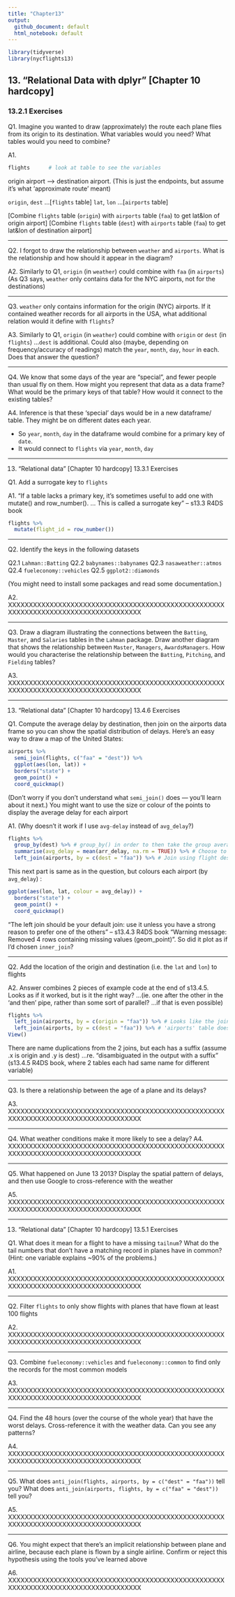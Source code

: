```yaml
---
title: "Chapter13"
output:
  github_document: default
  html_notebook: default
---
```


```r
library(tidyverse)
library(nycflights13)
```


## 13. "Relational Data with dplyr" [Chapter 10 hardcopy]
### 13.2.1 Exercises

Q1.
Imagine you wanted to draw (approximately) the route each plane flies from its origin to its destination.
What variables would you need? What tables would you need to combine?

A1.
```r
flights      # look at table to see the variables
```
origin airport ---> destination airport. (This is just the endpoints, but assume it's what 'approximate route' meant)

`origin`, `dest` ...[`flights` table]
`lat`, `lon` ...[`airports` table]

[Combine `flights` table (`origin`) with `airports` table (`faa`) to get lat&lon of origin airport]
[Combine `flights` table (`dest`) with `airports` table (`faa`) to get lat&lon of destination airport]

-----------

Q2.
I forgot to draw the relationship between `weather` and `airports`.
What is the relationship and how should it appear in the diagram?

A2.
Similarly to Q1, `origin` (in `weather`) could combine with `faa` (in `airports`)
(As Q3 says, `weather` only contains data for the NYC airports, not for the destinations)

-----------

Q3.
`weather` only contains information for the origin (NYC) airports.
If it contained weather records for all airports in the USA, what additional relation would it define with `flights`?

A3.
Similarly to Q1, `origin` (in `weather`) could combine with `origin` or `dest` (in `flights`) ...`dest` is additional.
Could also (maybe, depending on frequency/accuracy of readings) match the `year`, `month`, `day`, `hour` in each.
Does that answer the question?

-----------

Q4.
We know that some days of the year are “special”, and fewer people than usual fly on them.
How might you represent that data as a data frame? What would be the primary keys of that table?
How would it connect to the existing tables?

A4.
Inference is that these 'special' days would be in a new dataframe/ table. They might be on different dates each year.

* So `year`, `month`, `day` in the dataframe would combine for a primary key of `date`.
* It would connect to `flights` via `year`, `month`, `day`


----------

13. "Relational data" [Chapter 10 hardcopy]
13.3.1 Exercises

Q1.
Add a surrogate key to `flights`

A1.
"If a table lacks a primary key, it’s sometimes useful to add one with mutate() and row_number(). ... This is called a surrogate key" -- s13.3 R4DS book

```r
flights %>%
  mutate(flight_id = row_number())
```

-----------

Q2.
Identify the keys in the following datasets

Q2.1 `Lahman::Batting`
Q2.2 `babynames::babynames`
Q2.3 `nasaweather::atmos`
Q2.4 `fueleconomy::vehicles`
Q2.5 `ggplot2::diamonds`

(You might need to install some packages and read some documentation.)

A2.
XXXXXXXXXXXXXXXXXXXXXXXXXXXXXXXXXXXXXXXXXXXXXXXXXXXXXXXXXXXXXXXXXXXXXXXXXXXXXXXXXXXX

-----------

Q3.
Draw a diagram illustrating the connections between the `Batting`, `Master`, and `Salaries` tables in the `Lahman` package.
Draw another diagram that shows the relationship between `Master`, `Managers`, `AwardsManagers`.
How would you characterise the relationship between the `Batting`, `Pitching`, and `Fielding` tables?

A3.
XXXXXXXXXXXXXXXXXXXXXXXXXXXXXXXXXXXXXXXXXXXXXXXXXXXXXXXXXXXXXXXXXXXXXXXXXXXXXXXXXXXX


----------

13. "Relational data" [Chapter 10 hardcopy]
13.4.6 Exercises

Q1.
Compute the average delay by destination, then join on the airports data frame so you can show the spatial distribution of delays. Here’s an easy way to draw a map of the United States:
```r
airports %>%
  semi_join(flights, c("faa" = "dest")) %>%
  ggplot(aes(lon, lat)) +
  borders("state") +
  geom_point() +
  coord_quickmap()
```

(Don’t worry if you don’t understand what `semi_join()` does — you’ll learn about it next.)
You might want to use the size or colour of the points to display the average delay for each airport

A1.
(Why doesn't it work if I use `avg-delay` instead of `avg_delay`?)
```r
flights %>%
  group_by(dest) %>% # group_by() in order to then take the group average
  summarise(avg_delay = mean(arr_delay, na.rm = TRUE)) %>% # Choose to exclude NA's from the average
  left_join(airports, by = c(dest = "faa")) %>% # Join using flight destination, not flight origin
```

This next part is same as in the question, but colours each airport (by `avg_delay`) :
```r
ggplot(aes(lon, lat, colour = avg_delay)) +
  borders("state") +
  geom_point() +
  coord_quickmap()
```

"The left join should be your default join: use it unless you have a strong reason to prefer one of the others" -- s13.4.3 R4DS book
"Warning message: Removed 4 rows containing missing values (geom_point)". So did it plot as if I'd chosen `inner_join`?

-----------

Q2.
Add the location of the origin and destination (i.e. the `lat` and `lon`) to flights

A2.
Answer combines 2 pieces of example code at the end of s13.4.5. Looks as if it worked, but is it the right way?
...(ie. one after the other in the 'and then' pipe, rather than some sort of parallel? ...if that is even possible)
```r
flights %>%
  left_join(airports, by = c(origin = "faa")) %>% # Looks like the join used in A1
  left_join(airports, by = c(dest = "faa")) %>% # 'airports' table doesn't distinguish between origin & destination
View()
```

There are name duplications from the 2 joins, but each has a suffix (assume .x is origin and .y is dest)
...re. "disambiguated in the output with a suffix" (s13.4.5 R4DS book, where 2 tables each had same name for different variable)

-----------

Q3.
Is there a relationship between the age of a plane and its delays?

A3.
XXXXXXXXXXXXXXXXXXXXXXXXXXXXXXXXXXXXXXXXXXXXXXXXXXXXXXXXXXXXXXXXXXXXXXXXXXXXXXXXXXXX

-----------

Q4. What weather conditions make it more likely to see a delay?
A4.
XXXXXXXXXXXXXXXXXXXXXXXXXXXXXXXXXXXXXXXXXXXXXXXXXXXXXXXXXXXXXXXXXXXXXXXXXXXXXXXXXXXX

-----------

Q5.
What happened on June 13 2013?
Display the spatial pattern of delays, and then use Google to cross-reference with the weather

A5.
XXXXXXXXXXXXXXXXXXXXXXXXXXXXXXXXXXXXXXXXXXXXXXXXXXXXXXXXXXXXXXXXXXXXXXXXXXXXXXXXXXXX


----------

13. "Relational data" [Chapter 10 hardcopy]
13.5.1 Exercises

Q1.
What does it mean for a flight to have a missing `tailnum`?
What do the tail numbers that don’t have a matching record in planes have in common?
(Hint: one variable explains ~90% of the problems.)

A1.
XXXXXXXXXXXXXXXXXXXXXXXXXXXXXXXXXXXXXXXXXXXXXXXXXXXXXXXXXXXXXXXXXXXXXXXXXXXXXXXXXXXX

-----------

Q2.
Filter `flights` to only show flights with planes that have flown at least 100 flights

A2.
XXXXXXXXXXXXXXXXXXXXXXXXXXXXXXXXXXXXXXXXXXXXXXXXXXXXXXXXXXXXXXXXXXXXXXXXXXXXXXXXXXXX

-----------

Q3.
Combine `fueleconomy::vehicles` and `fueleconomy::common` to find only the records for the most common models

A3.
XXXXXXXXXXXXXXXXXXXXXXXXXXXXXXXXXXXXXXXXXXXXXXXXXXXXXXXXXXXXXXXXXXXXXXXXXXXXXXXXXXXX

-----------

Q4.
Find the 48 hours (over the course of the whole year) that have the worst delays.
Cross-reference it with the weather data. Can you see any patterns?

A4.
XXXXXXXXXXXXXXXXXXXXXXXXXXXXXXXXXXXXXXXXXXXXXXXXXXXXXXXXXXXXXXXXXXXXXXXXXXXXXXXXXXXX

-----------

Q5.
What does `anti_join(flights, airports, by = c("dest" = "faa"))` tell you?
What does `anti_join(airports, flights, by = c("faa" = "dest"))` tell you?

A5.
XXXXXXXXXXXXXXXXXXXXXXXXXXXXXXXXXXXXXXXXXXXXXXXXXXXXXXXXXXXXXXXXXXXXXXXXXXXXXXXXXXXX

-----------

Q6.
You might expect that there’s an implicit relationship between plane and airline, because each plane is flown by a single airline. Confirm or reject this hypothesis using the tools you’ve learned above

A6.
XXXXXXXXXXXXXXXXXXXXXXXXXXXXXXXXXXXXXXXXXXXXXXXXXXXXXXXXXXXXXXXXXXXXXXXXXXXXXXXXXXXX
